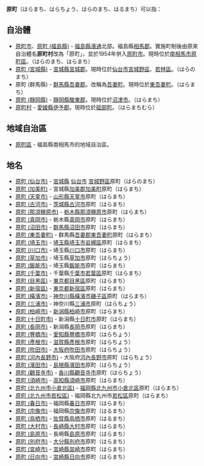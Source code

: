 '''原町'''（はらまち、はらちょう、はらのまち、はるまち）可以指：

== 自治體 ==
* [[原町市|原町市]]、[[原町_(福島縣)|原町 (福島縣)]] - [[福島縣|福島縣]][[濱通|濱通]]北部。福島縣[[相馬郡|相馬郡]]。實施町制後由原來自治體名'''原町村'''改為「原町」，並於1954年併入[[原町市|原町市]]。現時位於[[南相馬市|南相馬市]][[原町區|原町區]]。（はらのまち、はらまち）
* [[原町_(宮城縣)|原町 (宮城縣)]] - [[宮城縣|宮城縣]][[宮城郡|宮城郡]]。現時位於[[仙台市|仙台市]][[宮城野區|宮城野區]]、[[若林區|若林區]]。（はらのまち）
* 原町 (群馬縣) - [[群馬縣|群馬縣]][[吾妻郡|吾妻郡]]。改稱為[[吾妻町_(群馬縣)|吾妻町]]。現時位於[[東吾妻町|東吾妻町]]。（はらまち）
* [[原町_(靜岡縣)|原町 (靜岡縣)]] - [[靜岡縣|靜岡縣]][[駿東郡|駿東郡]]。現時位於[[沼津市|沼津市]]。（はらまち）
* [[原町村|原町村]] - [[愛媛縣|愛媛縣]][[伊予郡|伊予郡]]。現時位於[[砥部町|砥部町]]。（はらまちむら）

== 地域自治區 ==
* [[原町市|原町區]] - 福島縣南相馬市的地域自治區。

== 地名 ==
* [[原町_(仙台市)|原町 (仙台市)]] - [[宮城縣|宮城縣]] [[仙台市|仙台市]] [[宮城野區|宮城野區]]原町（はらのまち）
* [[原町_(加美町)|原町 (加美町)]] - 宮城縣[[加美郡|加美郡]][[加美町|加美町]]原町（はらまち）
* [[原町_(天童市)|原町 (天童市)]] - [[山形縣|山形縣]][[天童市|天童市]]原町（はらまち）
* [[原町_(古河市)|原町 (古河市)]] - [[茨城縣|茨城縣]][[古河市|古河市]]原町（はらまち）
* [[原町_(那須鹽原市)|原町 (那須鹽原市)]] - [[栃木縣|栃木縣]][[那須鹽原市|那須鹽原市]]原町（はらまち）
* [[原町_(真岡市)|原町 (真岡市)]] - 栃木縣[[真岡市|真岡市]]原町（はらまち）
* [[原町_(沼田市)|原町 (沼田市)]] - [[群馬縣|群馬縣]][[沼田市|沼田市]]原町（はらまち）
* [[原町_(東吾妻町)|原町 (東吾妻町)]] - 群馬縣[[吾妻郡|吾妻郡]][[東吾妻町|東吾妻町]]原町（はらまち）
* [[原町_(埼玉市)|原町 (埼玉市)]] - [[埼玉縣|埼玉縣]][[埼玉市|埼玉市]][[岩槻區|岩槻區]]原町（はらまち）
* [[原町_(川口市)|原町 (川口市)]] - 埼玉縣[[川口市|川口市]]原町（はらまち）
* [[原町_(草加市)|原町 (草加市)]] - 埼玉縣[[草加市|草加市]]原町（はらちょう）
* [[原町_(飯能市)|原町 (飯能市)]] - 埼玉縣[[飯能市|飯能市]]原町（はらまち）
* [[原町_(千葉市)|原町 (千葉市)]] - 千葉縣[[千葉市|千葉市]][[若葉區|若葉區]]原町（はらまち）
* [[原町_(目黑區)|原町 (目黑區)]] - [[東京都|東京都]][[目黑區|目黑區]]原町（はらまち）
* [[原町_(新宿區)|原町 (新宿區)]] - [[東京都|東京都]][[新宿區|新宿區]]原町（はらまち）
* [[原町_(橫濱市)|原町 (橫濱市)]] - [[神奈川縣|神奈川縣]][[橫濱市|橫濱市]][[磯子區|磯子區]]原町（はらまち）
* [[原町_(三浦市)|原町 (三浦市)]] - 神奈川縣[[三浦市|三浦市]]原町（はらちょう）
* [[原町_(柏崎市)|原町 (柏崎市)]] - [[新潟縣|新潟縣]][[柏崎市|柏崎市]]原町（はらまち）
* [[原町_(十日町市)|原町 (十日町市)]] - 新潟縣[[十日町市|十日町市]]原町（はらまち）
* [[原町_(長岡市)|原町 (長岡市)]] - 新潟縣[[長岡市|長岡市]]原町（はらまち）
* [[原町_(豐橋市)|原町 (豐橋市)]] - [[愛知縣|愛知縣]][[豐橋市|豐橋市]]原町（はらちょう）
* [[原町_(彥根市)|原町 (彥根市)]] - [[滋賀縣|滋賀縣]][[彥根市|彥根市]]原町（はらちょう）
* [[原町_(吹田市)|原町 (吹田市)]] - [[大阪府|大阪府]][[吹田市|吹田市]]原町（はらちょう）
* [[原町_(河內長野市)|原町 (河內長野市)]] - 大阪府[[河內長野市|河內長野市]]原町（はらちょう）
* [[原町_(濱田市)|原町 (濱田市)]] - [[島根縣|島根縣]][[濱田市|濱田市]]原町（はらちょう）
* [[原町_(觀音寺市)|原町 (觀音寺市)]] - [[香川縣|香川縣]][[觀音寺市|觀音寺市]]原町（はらちょう）
* [[原町_(須崎市)|原町 (須崎市)]] - [[高知縣|高知縣]][[須崎市|須崎市]]原町（はらまち）
* [[原町_(北九州市小倉北區)|原町 (北九州市小倉北區)]] - [[福岡縣|福岡縣]][[北九州市|北九州市]][[小倉北區|小倉北區]]原町（はらまち）
* [[原町_(北九州市若松區)|原町 (北九州市若松區)]] - 福岡縣北九州市[[若松區|若松區]]原町（はらまち）
* [[原町_(春日市)|原町 (春日市)]] - 福岡縣[[春日市|春日市]]原町（はらまち）
* [[原町_(宗像市)|原町 (宗像市)]] - 福岡縣[[宗像市|宗像市]]原町（はるまち）
* [[原町_(鳥栖市)|原町 (鳥栖市)]] - [[佐賀縣|佐賀縣]][[鳥栖市|鳥栖市]]原町（はるまち）
* [[原町_(大村市)|原町 (大村市)]] - [[長崎縣|長崎縣]][[大村市|大村市]]原町（はらまち）
* [[原町_(島原市)|原町 (島原市)]] - 長崎縣[[島原市|島原市]]原町（はらまち）
* [[原町_(別府市)|原町 (別府市)]] - [[大分縣|大分縣]][[別府市|別府市]]原町（はらまち）
* [[原町_(宮崎市)|原町 (宮崎市)]] - [[宮崎縣|宮崎縣]][[宮崎市|宮崎市]]原町（はらまち）
* [[原町_(日向市)|原町 (日向市)]] - [[宮崎縣|宮崎縣]][[日向市|日向市]]原町（はらまち）

{{消歧義|Cat=二字地名消歧義}}